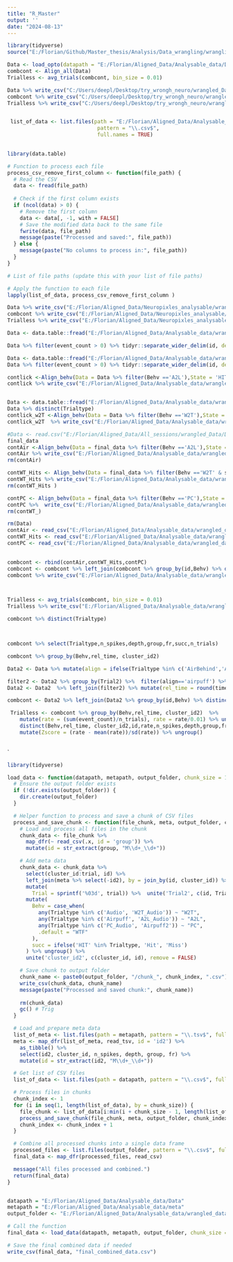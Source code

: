 ```yaml
---
title: "R_Master"
output: ''
date: "2024-08-13"
---
```

```r
library(tidyverse)
source("E:/Florian/Github/Master_thesis/Analysis/Data_wrangling/wrangling_helper.R")
```

```r
Data <- load_opto(datapath = "E:/Florian/Aligned_Data/Analysable_data/Data",metapath = "E:/Florian/Aligned_Data/Analysable_data/meta")
combcont <- Align_all(Data)
Trialless <- avg_trials(combcont, bin_size = 0.01)

Data %>% write_csv("C:/Users/deepl/Desktop/try_wrongh_neuro/wrangled_Data/Data.csv")
combcont %>% write_csv("C:/Users/deepl/Desktop/try_wrongh_neuro/wrangled_Data/combcont.csv")
Trialless %>% write_csv("C:/Users/deepl/Desktop/try_wrongh_neuro/wrangled_Data/Trialless.csv")


 list_of_data <- list.files(path = "E:/Florian/Aligned_Data/Analysable_data/Data",
                             pattern = "\\.csv$",
                             full.names = TRUE)
 

library(data.table)

# Function to process each file
process_csv_remove_first_column <- function(file_path) {
  # Read the CSV
  data <- fread(file_path)
  
  # Check if the first column exists
  if (ncol(data) > 0) {
    # Remove the first column
    data <- data[, -1, with = FALSE]
    # Save the modified data back to the same file
    fwrite(data, file_path)
    message(paste("Processed and saved:", file_path))
  } else {
    message(paste("No columns to process in:", file_path))
  }
}

# List of file paths (update this with your list of file paths)

# Apply the function to each file
lapply(list_of_data, process_csv_remove_first_column )

```


```r


Data %>% write_csv("E:/Florian/Aligned_Data/Neuropixles_analysable/wrangled_Data/Data.csv")
combcont %>% write_csv("E:/Florian/Aligned_Data/Neuropixles_analysable/wrangled_Data/combcont.csv")
Trialless %>% write_csv("E:/Florian/Aligned_Data/Neuropixles_analysable/wrangled_Data/Trialless.csv")

Data <- data.table::fread("E:/Florian/Aligned_Data/Analysable_data/wrangled_Data/R_outputs/final_combined_data.csv")

Data %>% filter(event_count > 0) %>% tidyr::separate_wider_delim(id, delim = '_', names = c('Mouse','Day')) %>%  select(Mouse,Day, cluster_id,time_bin,event_count,Trialtype,Behv,Trial)  %>% uncount(weights = event_count) %>% mutate( time_bin = time_bin  + runif(n(), min = 0.001, max = 0.002) ) %>% write_csv("E:/Florian/Aligned_Data/Analysable_data/wrangled_Data/R_outputs/Zetadata.csv")

```

```r
Data <- data.table::fread("E:/Florian/Aligned_Data/Analysable_data/wrangled_Data/Data.csv")
Data %>% filter(event_count > 0) %>% tidyr::separate_wider_delim(id, delim = '_', names = c('Mouse','Day')) %>%  select(Mouse,Day, cluster_id,time_bin,event_count,Trialtype,Behv,Trial)  %>% uncount(weights = event_count) %>% mutate( time_bin = time_bin  + runif(n(), min = 0.001, max = 0.002) ) %>% write_csv("E:/Florian/Aligned_Data/Analysable_data/wrangled_Data/Zetadata.csv")

contlick <-Align_behv(Data = Data %>% filter(Behv =='A2L'),State = 'HIT') %>% mutate(State = 'Lick')
contlick %>% write_csv("E:/Florian/Aligned_Data/Analysable_data/wrangled_Data/contlick.csv") 


Data <- data.table::fread("E:/Florian/Aligned_Data/Analysable_data/wrangled_Data/Data.csv")
Data %>% distinct(Trialtype)
contlick_w2T <-Align_behv(Data = Data %>% filter(Behv =='W2T'),State = 'LeftReward') %>% mutate(State = 'Lick')
contlick_w2T  %>% write_csv("E:/Florian/Aligned_Data/Analysable_data/wrangled_Data/contlick_W2T.csv") 
```


```r
#Data <- read.csv("E:/Florian/Aligned_Data/All_sessions/wrangled_Data/Data.csv")
final_data
contAir <-Align_behv(Data = final_data %>% filter(Behv =='A2L'),State = 'Airpuff') %>% mutate(State = 'Airpuff')
contAir %>% write_csv("E:/Florian/Aligned_Data/Analysable_data/wrangled_data/contAir.csv") 
rm(contAir)

contWT_Hits <- Align_behv(Data = final_data %>% filter(Behv =='W2T' & succ =='Hit'),State = 'HIT') %>% mutate(State = 'Hit')
contWT_Hits %>% write_csv("E:/Florian/Aligned_Data/Analysable_data/wrangled_data/contW2T.csv")
rm(contWT_Hits )

contPC <- Align_behv(Data = final_data %>% filter(Behv =='PC'),State = 'Airpuff2') %>% mutate(State = 'PC')
contPC %>%  write_csv("E:/Florian/Aligned_Data/Analysable_data/wrangled_data/contPC.csv")
rm(contWT_)

rm(Data)
contAir <- read_csv("E:/Florian/Aligned_Data/Analysable_data/wrangled_data/contAir.csv")
contWT_Hits <- read_csv("E:/Florian/Aligned_Data/Analysable_data/wrangled_data/contW2T.csv")
contPC <- read_csv("E:/Florian/Aligned_Data/Analysable_data/wrangled_data")

 
combcont <- rbind(contAir,contWT_Hits,contPC)
combcont <- combcont %>% left_join(combcont %>% group_by(id,Behv) %>% distinct(Trial) %>% summarise(n_trials = n()))
combcont %>% write_csv("E:/Florian/Aligned_Data/Analysable_data/wrangled_Data/combcont.csv")



Trialless <- avg_trials(combcont, bin_size = 0.01)
Trialless %>% write_csv("E:/Florian/Aligned_Data/Analysable_data/wrangled_Data/Trialless.csv")

combcont %>% distinct(Trialtype)



combcont %>% select(Trialtype,n_spikes,depth,group,fr,succ,n_trials)

combcont %>% group_by(Behv,rel_time, cluster_id2)
```
```r
Data2 <- Data %>% mutate(align = ifelse(Trialtype %in% c('AirBehind','AirTop_noOpto','AirTop_Opto','AirTop_Opto_late'),'airpuff','fuck')) 

filter2 <- Data2 %>% group_by(Trial2) %>%  filter(align=='airpuff') %>% slice_min(time_bin) %>% mutate(minT = time_bin) %>% select(minT,id,Trial) %>% distinct()
Data2 <- Data2  %>% left_join(filter2) %>% mutate(rel_time = round(time_bin - minT,2) )

combcont <- Data2 %>% left_join(Data2 %>% group_by(id,Behv) %>% distinct(Trial) %>% summarise(n_trials = n()))

 Trialless <- combcont %>% group_by(Behv,rel_time, cluster_id2)  %>% 
    mutate(rate = (sum(event_count)/n_trials), rate = rate/0.01) %>% ungroup() %>% 
    distinct(Behv,rel_time, cluster_id2,id,rate,n_spikes,depth,group,fr,n_trials,phase) %>% group_by(Behv,cluster_id2) %>% 
    mutate(Zscore = (rate - mean(rate))/sd(rate)) %>% ungroup()
  

```



`
```r
library(tidyverse)

load_data <- function(datapath, metapath, output_folder, chunk_size = 1) {
  # Ensure the output folder exists
  if (!dir.exists(output_folder)) {
    dir.create(output_folder)
  }

  # Helper function to process and save a chunk of CSV files
  process_and_save_chunk <- function(file_chunk, meta, output_folder, chunk_index) {
    # Load and process all files in the chunk
    chunk_data <- file_chunk %>%
      map_dfr(~ read_csv(.x, id = 'group')) %>%
      mutate(id = str_extract(group, "M\\d+_\\d+"))

    # Add meta data
    chunk_data <- chunk_data %>%
      select(cluster_id:trial, id) %>%
      left_join(meta %>% select(-id2), by = join_by(id, cluster_id)) %>%
      mutate(
        Trial = sprintf('%03d', trial)) %>%  unite('Trial2', c(id, Trial), remove = FALSE) %>% group_by(Trial2) %>% 
      mutate(
        Behv = case_when(
          any(Trialtype %in% c('Audio', 'W2T_Audio')) ~ "W2T",
          any(Trialtype %in% c('Airpuff', 'A2L_Audio')) ~ "A2L",
          any(Trialtype %in% c('PC_Audio', 'Airpuff2')) ~ "PC",
          .default = "WTF"
        ),
        succ = ifelse('HIT' %in% Trialtype, 'Hit', 'Miss')
      ) %>% ungroup() %>%
      unite('cluster_id2', c(cluster_id, id), remove = FALSE)

    # Save chunk to output folder
    chunk_name <- paste0(output_folder, "/chunk_", chunk_index, ".csv")
    write_csv(chunk_data, chunk_name)
    message(paste("Processed and saved chunk:", chunk_name))
    
    rm(chunk_data)
    gc() # Trig
  }

  # Load and prepare meta data
  list_of_meta <- list.files(path = metapath, pattern = "\\.tsv$", full.names = TRUE)
  meta <- map_dfr(list_of_meta, read_tsv, id = 'id2') %>%
    as_tibble() %>%
    select(id2, cluster_id, n_spikes, depth, group, fr) %>%
    mutate(id = str_extract(id2, "M\\d+_\\d+"))

  # Get list of CSV files
  list_of_data <- list.files(path = datapath, pattern = "\\.csv$", full.names = TRUE)

  # Process files in chunks
  chunk_index <- 1
  for (i in seq(1, length(list_of_data), by = chunk_size)) {
    file_chunk <- list_of_data[i:min(i + chunk_size - 1, length(list_of_data))]
    process_and_save_chunk(file_chunk, meta, output_folder, chunk_index)
    chunk_index <- chunk_index + 1
  }

  # Combine all processed chunks into a single data frame
  processed_files <- list.files(output_folder, pattern = "\\.csv$", full.names = TRUE)
  final_data <- map_dfr(processed_files, read_csv)

  message("All files processed and combined.")
  return(final_data)
}


datapath = "E:/Florian/Aligned_Data/Analysable_data/Data"
metapath = "E:/Florian/Aligned_Data/Analysable_data/meta"
output_folder <- "E:/Florian/Aligned_Data/Analysable_data/wrangled_data"

# Call the function
final_data <- load_data(datapath, metapath, output_folder, chunk_size = 2)

# Save the final combined data if needed
write_csv(final_data, "final_combined_data.csv")



```
